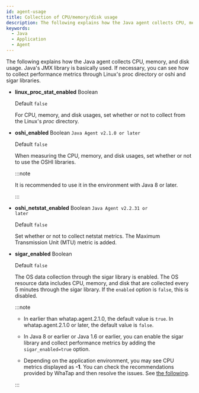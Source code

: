 ```yaml
---
id: agent-usage
title: Collection of CPU/memory/disk usage
description: The following explains how the Java agent collects CPU, memory, and disk usage. Java's JMX library is basically used. If necessary, you can see how to collect performance metrics through Linux's proc directory or oshi and sigar libraries.
keywords:
  - Java
  - Application
  - Agent
---
```


The following explains how the Java agent collects CPU, memory, and disk usage. Java's JMX library is basically used. If necessary, you can see how to collect performance metrics through Linux's proc directory or oshi and sigar libraries.

- **linux_proc_stat_enabled** <span class='type'>Boolean</span>

  Default `false`

  For CPU, memory, and disk usages, set whether or not to collect from the Linux's _proc_ directory.

- **oshi_enabled** <span class='type'>Boolean</span> <code class="my">Java Agent v2.1.0 or later</code>

  Default `false`

  When measuring the CPU, memory, and disk usages, set whether or not to use the OSHI libraries.

  :::note

  It is recommended to use it in the environment with Java 8 or later.

  :::

- **oshi_netstat_enabled** <span class='type'>Boolean</span> <code class="my">Java Agent v2.2.31 or later</code>

  Default `false`

  Set whether or not to collect netstat metrics. The Maximum Transmission Unit (MTU) metric is added.

- **sigar_enabled** <span class='type'>Boolean</span>

  Default `false`

  The OS data collection through the sigar library is enabled. The OS resource data includes CPU, memory, and disk that are collected every 5 minutes through the sigar library. If the `enabled` option is `false`, this is disabled.

  :::note

  - In earlier than whatap.agent.2.1.0, the default value is `true`. In whatap.agent.2.1.0 or later, the default value is `false`.

  - In Java 8 or earlier or Java 1.6 or earlier, you can enable the sigar library and collect performance metrics by adding the `sigar_enabled=true` option.

  - Depending on the application environment, you may see CPU metrics displayed as **-1**. You can check the recommendations provided by WhaTap and then resolve the issues. See [the following](agent-troubleshooting#cpumetrics).

  :::
